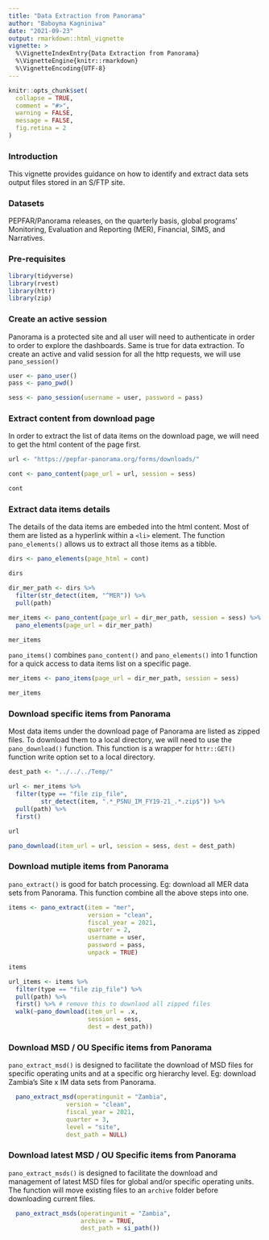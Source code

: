 ```yaml
---
title: "Data Extraction from Panorama"
author: "Baboyma Kagniniwa"
date: "2021-09-23"
output: rmarkdown::html_vignette
vignette: >
  %\VignetteIndexEntry{Data Extraction from Panorama}
  %\VignetteEngine{knitr::rmarkdown}
  %\VignetteEncoding{UTF-8}
---
```


```r
knitr::opts_chunk$set(
  collapse = TRUE,
  comment = "#>",
  warning = FALSE,
  message = FALSE,
  fig.retina = 2
)
```

### Introduction

This vignette provides guidance on how to identify and extract data sets output files stored in an S/FTP site.

### Datasets

PEPFAR/Panorama releases, on the quarterly basis, global programs' Monitoring, Evaluation and Reporting (MER), Financial, SIMS, and Narratives.

### Pre-requisites

```r
library(tidyverse)
library(rvest)
library(httr)
library(zip)
```

### Create an active session 

Panorama is a protected site and all user will need to authenticate in order to order to explore the dashboards. Same is true for data extraction. To create an active and valid session for all the http requests, we will use `pano_session()`

```r
user <- pano_user()
pass <- pano_pwd()

sess <- pano_session(username = user, password = pass)
```

### Extract content from download page

In order to extract the list of data items on the download page, we will need to get the html content of the page first. 

```r
url <- "https://pepfar-panorama.org/forms/downloads/"

cont <- pano_content(page_url = url, session = sess)

cont
```

### Extract data items details

The details of the data items are embeded into the html content. Most of them are listed as a hyperlink within a `<li>` element. The function `pano_elements()` allows us to extract all those items as a tibble.

```r
dirs <- pano_elements(page_html = cont)

dirs

dir_mer_path <- dirs %>% 
  filter(str_detect(item, "^MER")) %>% 
  pull(path)

mer_items <- pano_content(page_url = dir_mer_path, session = sess) %>% 
  pano_elements(page_url = dir_mer_path)

mer_items
```

`pano_items()` combines `pano_content()` and `pano_elements()` into 1 function for a quick access to data items list on a specific page.

```r
mer_items <- pano_items(page_url = dir_mer_path, session = sess) 

mer_items
```

### Download specific items from Panorama

Most data items under the download page of Panorama are listed as zipped files. To download them to a local directory, we will need to use the `pano_download()` function. This function is a wrapper for `httr::GET()` function write option set to a local directory.

```r
dest_path <- "../../../Temp/"

url <- mer_items %>% 
  filter(type == "file zip_file",
         str_detect(item, ".*_PSNU_IM_FY19-21_.*.zip$")) %>% 
  pull(path) %>% 
  first() 

url

pano_download(item_url = url, session = sess, dest = dest_path)
```

### Download mutiple items from Panorama

`pano_extract()` is good for batch processing. Eg: download all MER data sets from Panorama. This function combine all the above steps into one.

```r
items <- pano_extract(item = "mer", 
                      version = "clean", 
                      fiscal_year = 2021, 
                      quarter = 2,
                      username = user,
                      password = pass,
                      unpack = TRUE)

items

url_items <- items %>%
  filter(type == "file zip_file") %>%
  pull(path) %>%
  first() %>% # remove this to downlaod all zipped files
  walk(~pano_download(item_url = .x, 
                      session = sess, 
                      dest = dest_path))
```

### Download MSD / OU Specific items from Panorama

`pano_extract_msd()` is designed to facilitate the download of MSD files for specific operating units and at a specific org hierarchy level. Eg: download Zambia's Site x IM data sets from Panorama. 

```r
  pano_extract_msd(operatingunit = "Zambia",
                version = "clean",
                fiscal_year = 2021,
                quarter = 3,
                level = "site",
                dest_path = NULL)
```

### Download latest MSD / OU Specific items from Panorama

`pano_extract_msds()` is designed to facilitate the download and management of latest MSD files for global and/or specific operating units. The function will move existing files to an `archive` folder before downloading current files.

```r
  pano_extract_msds(operatingunit = "Zambia",
                    archive = TRUE,
                    dest_path = si_path())
```
